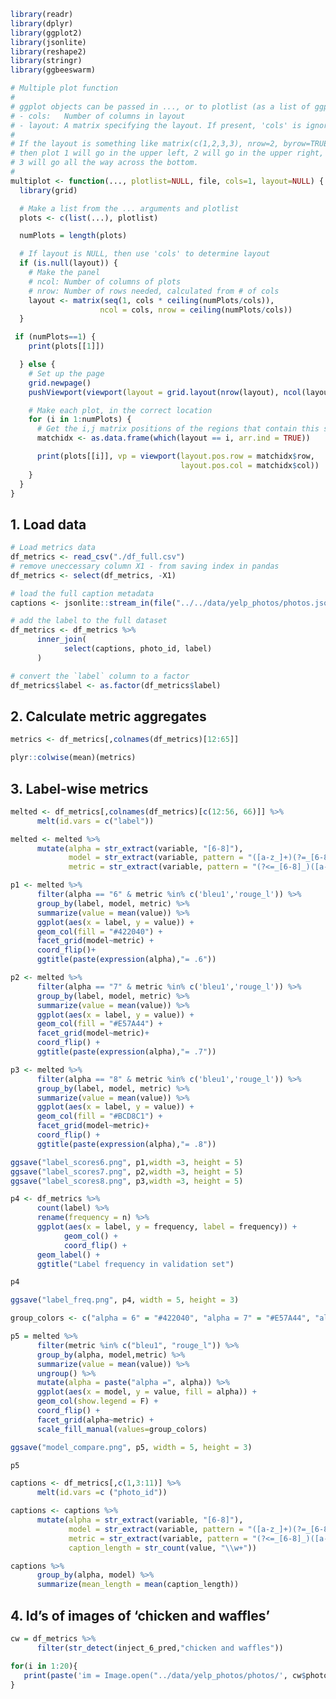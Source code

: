 ```R
library(readr)
library(dplyr)
library(ggplot2)
library(jsonlite)
library(reshape2)
library(stringr)
library(ggbeeswarm)
```

```R
# Multiple plot function
#
# ggplot objects can be passed in ..., or to plotlist (as a list of ggplot objects)
# - cols:   Number of columns in layout
# - layout: A matrix specifying the layout. If present, 'cols' is ignored.
#
# If the layout is something like matrix(c(1,2,3,3), nrow=2, byrow=TRUE),
# then plot 1 will go in the upper left, 2 will go in the upper right, and
# 3 will go all the way across the bottom.
#
multiplot <- function(..., plotlist=NULL, file, cols=1, layout=NULL) {
  library(grid)

  # Make a list from the ... arguments and plotlist
  plots <- c(list(...), plotlist)

  numPlots = length(plots)

  # If layout is NULL, then use 'cols' to determine layout
  if (is.null(layout)) {
    # Make the panel
    # ncol: Number of columns of plots
    # nrow: Number of rows needed, calculated from # of cols
    layout <- matrix(seq(1, cols * ceiling(numPlots/cols)),
                    ncol = cols, nrow = ceiling(numPlots/cols))
  }

 if (numPlots==1) {
    print(plots[[1]])

  } else {
    # Set up the page
    grid.newpage()
    pushViewport(viewport(layout = grid.layout(nrow(layout), ncol(layout))))

    # Make each plot, in the correct location
    for (i in 1:numPlots) {
      # Get the i,j matrix positions of the regions that contain this subplot
      matchidx <- as.data.frame(which(layout == i, arr.ind = TRUE))

      print(plots[[i]], vp = viewport(layout.pos.row = matchidx$row,
                                      layout.pos.col = matchidx$col))
    }
  }
}
```


## 1. Load data

```R
# Load metrics data
df_metrics <- read_csv("./df_full.csv")
# remove uneccessary column X1 - from saving index in pandas
df_metrics <- select(df_metrics, -X1)
```
```R
# load the full caption metadata
captions <- jsonlite::stream_in(file("../../data/yelp_photos/photos.json"))
```

```R
# add the label to the full dataset
df_metrics <- df_metrics %>%
      inner_join(
            select(captions, photo_id, label)
      )
```

```R
# convert the `label` column to a factor
df_metrics$label <- as.factor(df_metrics$label)
```

## 2. Calculate metric aggregates

```R
metrics <- df_metrics[,colnames(df_metrics)[12:65]]
```
```R
plyr::colwise(mean)(metrics)
```

## 3. Label-wise metrics

```R
melted <- df_metrics[,colnames(df_metrics)[c(12:56, 66)]] %>%
      melt(id.vars = c("label"))

melted <- melted %>% 
      mutate(alpha = str_extract(variable, "[6-8]"),
             model = str_extract(variable, pattern = "([a-z_]+)(?=_[6-8])"), 
             metric = str_extract(variable, pattern = "(?<=_[6-8]_)([a-z1-4_]+)"))
```

```R
p1 <- melted %>%
      filter(alpha == "6" & metric %in% c('bleu1','rouge_l')) %>%
      group_by(label, model, metric) %>%
      summarize(value = mean(value)) %>%
      ggplot(aes(x = label, y = value)) + 
      geom_col(fill = "#422040") + 
      facet_grid(model~metric) +
      coord_flip()+ 
      ggtitle(paste(expression(alpha),"= .6"))

p2 <- melted %>%
      filter(alpha == "7" & metric %in% c('bleu1','rouge_l')) %>%
      group_by(label, model, metric) %>%
      summarize(value = mean(value)) %>%
      ggplot(aes(x = label, y = value)) + 
      geom_col(fill = "#E57A44") + 
      facet_grid(model~metric)+
      coord_flip() + 
      ggtitle(paste(expression(alpha),"= .7"))

p3 <- melted %>%
      filter(alpha == "8" & metric %in% c('bleu1','rouge_l')) %>%
      group_by(label, model, metric) %>%
      summarize(value = mean(value)) %>%
      ggplot(aes(x = label, y = value)) + 
      geom_col(fill = "#BCD8C1") + 
      facet_grid(model~metric)+
      coord_flip() + 
      ggtitle(paste(expression(alpha),"= .8"))

ggsave("label_scores6.png", p1,width =3, height = 5)
ggsave("label_scores7.png", p2,width =3, height = 5)
ggsave("label_scores8.png", p3,width =3, height = 5)

```

```R
p4 <- df_metrics %>%
      count(label) %>%
      rename(frequency = n) %>%
      ggplot(aes(x = label, y = frequency, label = frequency)) + 
            geom_col() + 
            coord_flip() + 
      geom_label() + 
      ggtitle("Label frequency in validation set")

p4

ggsave("label_freq.png", p4, width = 5, height = 3)
```

```R
group_colors <- c("alpha = 6" = "#422040", "alpha = 7" = "#E57A44", "alpha = 8" = "#BCD8C1")

p5 = melted %>%
      filter(metric %in% c("bleu1", "rouge_l")) %>%
      group_by(alpha, model,metric) %>%
      summarize(value = mean(value)) %>%
      ungroup() %>%
      mutate(alpha = paste("alpha =", alpha)) %>%
      ggplot(aes(x = model, y = value, fill = alpha)) +
      geom_col(show.legend = F) +
      coord_flip() +
      facet_grid(alpha~metric) +
      scale_fill_manual(values=group_colors)

ggsave("model_compare.png", p5, width = 5, height = 3)

p5
```

```R
captions <- df_metrics[,c(1,3:11)] %>%
      melt(id.vars =c ("photo_id"))
```

```R
captions <- captions %>%
      mutate(alpha = str_extract(variable, "[6-8]"),
             model = str_extract(variable, pattern = "([a-z_]+)(?=_[6-8])"), 
             metric = str_extract(variable, pattern = "(?<=_[6-8]_)([a-z1-4_]+)"), 
             caption_length = str_count(value, "\\w+"))
```
```R
captions %>%
      group_by(alpha, model) %>%
      summarize(mean_length = mean(caption_length))
```


## 4. Id's of images of 'chicken and waffles'

```R
cw = df_metrics %>%
      filter(str_detect(inject_6_pred,"chicken and waffles"))
```


```R
for(i in 1:20){
   print(paste('im = Image.open("../data/yelp_photos/photos/', cw$photo_id[i],'.jpg")' , sep = ""))  
}
```



















